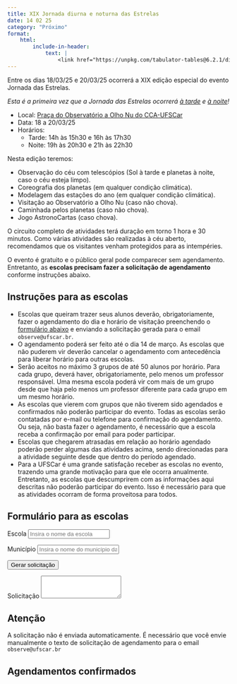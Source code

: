 ```yaml
---
title: XIX Jornada diurna e noturna das Estrelas
date: 14 02 25
category: "Próximo" 
format:
    html:
        include-in-header:
            text: |
                <link href="https://unpkg.com/tabulator-tables@6.2.1/dist/css/tabulator.min.css" rel="stylesheet"> <script type="text/javascript" src="https://unpkg.com/tabulator-tables@6.2.1/dist/js/tabulator.min.js"></script>
---
```


Entre os dias 18/03/25 e 20/03/25 ocorrerá a XIX edição especial do evento Jornada das Estrelas.

_Esta é a primeira vez que a Jornada das Estrelas ocorrerá [à tarde](/atividades/jornada_do_sol/jornada_do_sol.qmd) e [à noite](/atividades/jornada_das_estrelas/jornada_das_estrelas.qmd)!_

- Local: [Praça do Observatório a Olho Nu do CCA-UFSCar](/localizacao/localizacao.qmd)
- Data: 18 a 20/03/25
- Horários:
    - Tarde: 14h às 15h30 e 16h às 17h30
    - Noite: 19h às 20h30 e 21h às 22h30

Nesta edição teremos:

- Observação do céu com telescópios (Sol à tarde e planetas à noite, caso o céu esteja limpo).
- Coreografia dos planetas (em qualquer condição climática).
- Modelagem das estações do ano (em qualquer condição climática).
- Visitação ao Observatório a Olho Nu (caso não chova).
- Caminhada pelos planetas (caso não chova).
- Jogo AstronoCartas (caso chova).

O circuito completo de atividades terá duração em torno 1 hora e 30 minutos. Como várias atividades são realizadas à céu aberto, recomendamos que os visitantes venham protegidos para as intempéries.

O evento é gratuito e o público geral pode comparecer sem agendamento. Entretanto, as **escolas precisam fazer a solicitação de agendamento** conforme instruções abaixo.

<!-- Recebemos a informação do TCA que, nos dias do evento, a linha de ônibus [Linha 0403 - Parque das Arvores / Jardim Alvorada - Carro 820](https://www.smtca.sp.gov.br/wp-content/uploads/2023/01/LINHAS-E-HORARIOS-DE-ONIBUS-SITE-2023-01-30.pdf) estará operando. -->

## Instruções para as escolas

- Escolas que queiram trazer seus alunos deverão, obrigatoriamente, fazer o agendamento do dia e horário de visitação preenchendo o [formulário abaixo](#form_escolas) e enviando a solicitação gerada para o email `observe@ufscar.br`.
- O agendamento poderá ser feito até o dia 14 de março. As escolas que não puderem vir deverão cancelar o agendamento com antecedência para liberar horário para outras escolas.
- Serão aceitos no máximo 3 grupos de até 50 alunos por horário. Para cada grupo, deverá haver, obrigatoriamente, pelo menos um professor responsável. Uma mesma escola poderá vir com mais de um grupo desde que haja pelo menos um professor diferente para cada grupo em um mesmo horário.
- As escolas que vierem com grupos que não tiverem sido agendados e confirmados não poderão participar do evento. Todas as escolas serão contatadas por e-mail ou telefone para confirmação do agendamento. Ou seja, não basta fazer o agendamento, é necessário que a escola receba a confirmação por email para poder participar.
- Escolas que chegarem atrasadas em relação ao horário agendado poderão perder algumas das atividades acima, sendo direcionadas para a atividade seguinte desde que dentro do período agendado.	
- Para a UFSCar é uma grande satisfação receber as escolas no evento, trazendo uma grande motivação para que ele ocorra anualmente. Entretanto, as escolas que descumprirem com as informações aqui descritas não poderão participar do evento. Isso é necessário para que as atividades ocorram de forma proveitosa para todos.

## Formulário para as escolas {#form_escolas}


```{=html}
<form id="formulario">
   <p><div class="form-group">
        <label for="escola">Escola</label>
        <input type="text" class="form-control" id="escola" placeholder="Insira o nome da escola">
    </div></p> 
   <p><div class="form-group">
        <label for="municipio">Município</label>
        <input type="text" class="form-control" id="municipio" placeholder="Insira o nome do município da escola">
    </div></p> 
    <div id="grupos"></div>
   <p><button type="submit" class="btn btn-warning">Gerar solicitação</button></p>
   <p><label for="solicitacao">Solicitação</label>
        <textarea class="form-control" id="solicitacao" rows="3" readonly></textarea>
   </p> 
</form>

<script defer>
    const nulo = '---';
    const horarios = [ 
        '14h às 15h30',
        '16h às 17h30',
        '19h às 20h30',
        '21h às 22h30',
    ];
    const dias = ['18/03','19/03','20/03'];
    const alunos = {
        label: "Quantidade de alunos",
        options: [
            nulo,
            'menos que 15',
            'entre 15 e 30',
            'entre 30 e 50'
        ]
    };
    const escolaridade = {
        label: "Escolaridade",
        options: [
            nulo,
            'Infantil',
            'Fundamental 1',
            'Fundamental 2',
            'Ensino Médio',
            'EJA',
            'Superior',
            'Misto'
        ]   
    };
    const agendamentos = [
        {escola:'EMEF PROFESSORA ADALGISA PERIM BALESTRO FRANZINI', professor:'João Apolari', dia:'18/03', horario:'14h às 15h30', escolaridade:'Fundamental 2', alunos: 'entre 30 e 50'},
        {escola:'EMEF Profa. Clotilde Russo', professor:'Fátima Franzini', dia:'18/03', horario:'14h às 15h30', escolaridade:'Fundamental 1', alunos: 'entre 30 e 50'},
        {escola:'PEI EE Yolanda Salles Cabianca', professor:'Fabiana Scarmagnani', dia:'18/03', horario:'14h às 15h30', escolaridade:'Fundamental 2', alunos: 'entre 30 e 50'},
        {escola:'Colégio Delta', professor:'Aniele Dias', dia:'18/03', horario:'19h às 20h30', escolaridade:'Fundamental 2', alunos: 'entre 30 e 50'},        
        {escola:'EMEF THEREZA COLETTE OMETTO', professor:'Suzane Fazzi', dia:'18/03', horario:'19h às 20h30', escolaridade:'Fundamental 2', alunos: 'entre 30 e 50'},
        {escola:'EMEF THEREZA COLETTE OMETTO', professor:'Melissa Sommer', dia:'18/03', horario:'19h às 20h30', escolaridade:'Fundamental 2', alunos: 'entre 30 e 50'},
        {escola:'Colégio CONECTA', professor:'Maria Piva', dia:'19/03', horario:'14h às 15h30', escolaridade:'Fundamental 1', alunos: 'entre 30 e 50'},
        {escola:'EMEF Profa. Clotilde Russo', professor:'Viviani Zorzo', dia:'19/03', horario:'14h às 15h30', escolaridade:'Fundamental 1', alunos: 'entre 30 e 50'},
        {escola:'PEI EE Yolanda Salles Cabianca', professor:'Geysa Carneiro', dia:'19/03', horario:'14h às 15h30', escolaridade:'Ensino Médio', alunos: 'entre 30 e 50'},
        {escola:'EMEF PROFESSOR LEONALDO ZORNOFF', professor:'Pâmela Quintiliano', dia:'19/03', horario:'19h às 20h30', escolaridade:'Fundamental 2', alunos: 'entre 30 e 50'},
        {escola:'E.M.E.F. "Prof. Leonaldo Zornoff" ', professor:'Monique Cerri', dia:'19/03', horario:'19h às 20h30', escolaridade:'Fundamental 2', alunos: 'entre 15 e 30'},
        {escola:'E.M.E.F. "Prof. Leonaldo Zornoff" ', professor:'Monique Cerri', dia:'19/03', horario:'19h às 20h30', escolaridade:'Fundamental 2', alunos: 'entre 15 e 30'},
        {escola:'EE PROFESSOR VICENTE FERREIRA DOS SANTOS', professor:'Antonio de Souza', dia:'20/03', horario:'14h às 15h30', escolaridade:'Fundamental 2', alunos: 'entre 30 e 50'},
        {escola:'EMEF PROFESSORA ADALGISA PERIM BALESTRO FRANZINI', professor:'Maria Alves', dia:'20/03', horario:'14h às 15h30', escolaridade:'Fundamental 2', alunos: 'entre 30 e 50'},
        {escola:'EMEF PADRE HERCÍLIO BERTOLINI', professor:'Fernanda Trevisan', dia:'20/03', horario:'14h às 15h30', escolaridade:'Fundamental 1', alunos: 'entre 30 e 50'},
        {escola:'Colégio Sagrada Familia', professor:'Isadora Amâncio', dia:'20/03', horario:'19h às 20h30', escolaridade:'Fundamental 2', alunos: 'entre 30 e 50'},
        {escola:'Colégio Sagrada Familia', professor:'Nicolas', dia:'20/03', horario:'19h às 20h30', escolaridade:'Ensino Médio', alunos: 'entre 30 e 50'},
        {escola:'Colégio Sagrada Familia', professor:'Jonathan', dia:'20/03', horario:'19h às 20h30', escolaridade:'Ensino Médio', alunos: 'entre 30 e 50'}
                
    ];

    const Ngrupos = 6;

    const max_grupos_por_horario = 3;

    const evento = 'XIX Jornada das Estrelas';

    const professor = {
        label: "Professor(a)",
        placeholder: "Professor(a) responsável por acompanhar os estudantes"
    }
    const telefone = {
        label: "Telefone",
        placeholder: "Telefone para contato em caso de necessidade"
    }

    const datas = genDatasDisponiveisLista(agendamentos, dias, horarios, max_grupos_por_horario);

    let grupos = document.getElementById("grupos");
    for (let i = 1; i < Ngrupos+1; i++) {
        let botaoHTML = fromHTML(`<p><button type="button" class="btn btn-primary btn-block" data-bs-toggle="collapse" href="#grupo${i}">Grupo ${i}</button></p>`);
        grupos.append(botaoHTML);
        let divHTML = fromHTML(`<div id="grupo${i}" class="collapse"></div>"`);
        let professorHTML = genInput(`professor${i}`, divHTML, 'text', professor.label, professor.placeholder);
        let telefoneHTML = genInput(`telefone${i}`, divHTML, 'text', telefone.label, telefone.placeholder);
        let alunosHTML = genSelect(`alunos${i}`, divHTML, alunos.options, alunos.label); 
        let escolaridadeHTML = genSelect(`escolaridade${i}`, divHTML, escolaridade.options, escolaridade.label); 
        let opcao1HTML = genSelect(`opcao${i}1`, divHTML, datas, 'Opção 1'); 
        let opcao2HTML = genSelect(`opcao${i}2`, divHTML, datas, 'Opção 2'); 
        grupos.append(divHTML);
    };  

    function genDatasDisponiveisLista(agendamentos, dias, horarios, maxGrupos) {
        let datas = {};
        for (let d of dias) {
            let h = {};
            for (let hx of horarios) h[hx] = 0;
            datas[d] = h;
        }
        for (let a of agendamentos) datas[a.dia][a.horario]++;
        let datasDispo = [nulo];
        for (let d of dias) for (let hx of horarios) if (datas[d][hx] < maxGrupos) datasDispo.push(d + ' - ' + hx);
        return datasDispo;
    }

    function formSubmit(event) {
        event.preventDefault();
        let el = event.target.elements;
        let x0 = ``;
        let x = ``;
        if (el.escola.value == "") return alert("Insira o nome da Escola.");
        else {
            x0 = 
`Prezados organizadores da ${evento},

Nós, da instituição ${el.escola.value}, localizada no município de ${el.municipio.value}, gostaríamos de solicitar o agendamento para participação no evento nas seguintes datas:`
        }; 
        for (let i = 1; i < Ngrupos+1; i++) {
            if (el[`professor${i}`].value != "" &&
                el[`telefone${i}`].value != "" &&
                el[`alunos${i}`].value != nulo &&
                el[`opcao${i}1`].value != nulo) 
            {
                x += 
`

Grupo ${i}:
- Professor responsável: ${el[`professor${i}`].value}
- Telefone: ${el[`telefone${i}`].value}
- Número de alunos: ${el[`alunos${i}`].value}
- Escolaridade: ${el[`escolaridade${i}`].value}
- 1ª opção: ${el[`opcao${i}1`].value}
- 2ª opção: ${el[`opcao${i}2`].value}`;
            }
        }
        if (x == "") return alert("Informe os dados de pelo menos um grupo de alunos.");
        else {
            el.solicitacao.value = x0 + x;
            navigator.clipboard.writeText(x0+x);
            document.getElementById('solicitacao').setAttribute('rows', '20');  
            return alert("A solicitação foi copiada para a área de transferência. Cole-a no corpo do email e envie para oberve@ufscar.br");
        }
    }
    document.getElementById("formulario").addEventListener("submit", formSubmit);

    function genSelect(id, parentHTML, optionsList, label = "", paragraph = true) {
        let selectHTML = fromHTML(`<select class="form-select" id="${id}"></select>`);
        for (option of optionsList) {
            let optHTML = fromHTML(`<option>${option}</option>`);
            selectHTML.append(optHTML);
        }
        if (label != "") {
            let labelHTML = fromHTML(`<label for="${id}">${label}</label>`);
            parentHTML.append(labelHTML);
        }
        if (paragraph) {
            let parHTML = fromHTML('<p></p>');
            parHTML.append(selectHTML);
            parentHTML.append(parHTML);
        }
        else parentHTML.append(selectHTML);
    }

    function genInput(id, parentHTML, type, label = "", placeholder = "", paragraph = true) {
        let inputHTML = fromHTML(`<input type="${type}" class="form-control" id="${id}" placeholder="${placeholder}">`);
        if (label != "") {
            let labelHTML = fromHTML(`<label for="${id}">${label}</label>`);
            parentHTML.append(labelHTML);
        }
        if (paragraph) {
            let parHTML = fromHTML('<p></p>');
            parHTML.append(inputHTML);
            parentHTML.append(parHTML);
        }
        else parentHTML.append(inputHTML);
    }

    function fromHTML(html, trim = false) {
        html = trim ? html.trim() : html;
        if (!html) return null;

        const template = document.createElement('template');
        template.innerHTML = html;
        const result = template.content.children;

        if (result.length === 1) return result[0];
        return result;
    }

</script>
```

::: {.callout-note}
## Atenção
A solicitação não é enviada automaticamente. É necessário que você envie manualmente o texto de solicitação de agendamento para o email `observe@ufscar.br`
:::

## Agendamentos confirmados

```{=html}
<div id="tabelaAgendamentos"></div>

<script>
    var tableAgen = new Tabulator("#tabelaAgendamentos", {
        layout:"fitColumns",
        groupBy:["dia","horario"],
        data: agendamentos,
        columns:[
            {field:'escola', title:'Escola'},
            {field:'alunos', title:'Alunos'},
            {field:'escolaridade', title:'Nível'},
            {field:'professor', title:'Prof(a)'},
        ],
    });
</script>
```